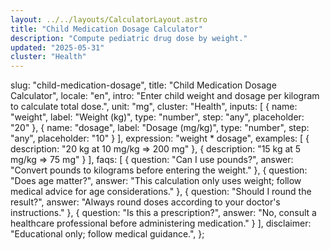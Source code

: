 ```yaml
---
layout: ../../layouts/CalculatorLayout.astro
title: "Child Medication Dosage Calculator"
description: "Compute pediatric drug dose by weight."
updated: "2025-05-31"
cluster: "Health"
---
```



  slug: "child-medication-dosage",
  title: "Child Medication Dosage Calculator",
  locale: "en",
  intro: "Enter child weight and dosage per kilogram to calculate total dose.",
  unit: "mg",
  cluster: "Health",
  inputs: [
    { name: "weight", label: "Weight (kg)", type: "number", step: "any", placeholder: "20" },
    { name: "dosage", label: "Dosage (mg/kg)", type: "number", step: "any", placeholder: "10" }
  ],
  expression: "weight * dosage",
  examples: [
    { description: "20 kg at 10 mg/kg ⇒ 200 mg" },
    { description: "15 kg at 5 mg/kg ⇒ 75 mg" }
  ],
  faqs: [
    { question: "Can I use pounds?", answer: "Convert pounds to kilograms before entering the weight." },
    { question: "Does age matter?", answer: "This calculation only uses weight; follow medical advice for age considerations." },
    { question: "Should I round the result?", answer: "Always round doses according to your doctor's instructions." },
    { question: "Is this a prescription?", answer: "No, consult a healthcare professional before administering medication." }
  ],
  disclaimer: "Educational only; follow medical guidance.",
};

<Calculator schema={schema} />

